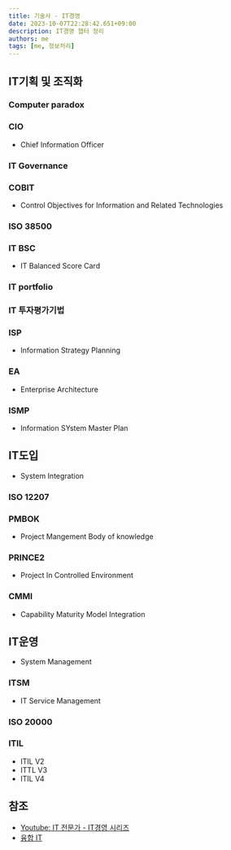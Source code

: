 ```yaml
---
title: 기술사 - IT경영
date: 2023-10-07T22:28:42.651+09:00
description: IT경영 챕터 정리
authors: me
tags: [me, 정보처리]
---
```


## IT기획 및 조직화

### Computer paradox

### CIO

- Chief Information Officer

### IT Governance

### COBIT

- Control Objectives for Information and Related Technologies

### ISO 38500

### IT BSC

- IT Balanced Score Card

### IT portfolio

### IT 투자평가기법

### ISP

- Information Strategy Planning

### EA

- Enterprise Architecture

### ISMP

- Information SYstem Master Plan

## IT도입

- System Integration

### ISO 12207

### PMBOK

- Project Mangement Body of knowledge

### PRINCE2

- Project In Controlled Environment

### CMMI

- Capability Maturity Model Integration

## IT운영

- System Management

### ITSM

- IT Service Management

### ISO 20000

### ITIL

- ITIL V2
- ITTL V3
- ITIL V4

## 참조

- [Youtube: IT 전문가 - IT경영 시리즈](https://www.youtube.com/playlist?list=PLCs7T50izAdntVzLZNCmjB-oAhzcHZVBK)
- [융합 IT](/2023/10/14/professional-engineer-it-conversence/)
